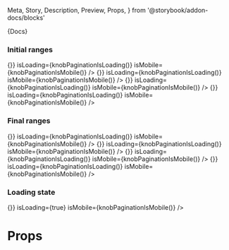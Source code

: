   Meta,
  Story,
  Description,
  Preview,
  Props,
} from '@storybook/addon-docs/blocks'



<Meta title="Components|Pagination" component={Pagination} />

<Description>{Docs}</Description>

### Initial ranges

<Preview>
  <Story name="Initial ranges" decorators={[withKnobs,withA11y]}>
    <div>
      <Pagination count={10} page={0} onChangePage={() => {}} isLoading={knobPaginationIsLoading()} isMobile={knobPaginationIsMobile()} />
      <Pagination count={10} page={1} onChangePage={() => {}} isLoading={knobPaginationIsLoading()} isMobile={knobPaginationIsMobile()} />
      <Pagination count={10} page={2} onChangePage={() => {}} isLoading={knobPaginationIsLoading()} isMobile={knobPaginationIsMobile()} />
      <Pagination count={10} page={3} onChangePage={() => {}} isLoading={knobPaginationIsLoading()} isMobile={knobPaginationIsMobile()} />
    </div>
  </Story>
</Preview>

### Final ranges

<Preview>
  <Story name="Final ranges" decorators={[withKnobs,withA11y]}>
    <div>
      <Pagination count={10} page={9} onChangePage={() => {}} isLoading={knobPaginationIsLoading()} isMobile={knobPaginationIsMobile()} />
      <Pagination count={10} page={8} onChangePage={() => {}} isLoading={knobPaginationIsLoading()} isMobile={knobPaginationIsMobile()} />
      <Pagination count={10} page={7} onChangePage={() => {}} isLoading={knobPaginationIsLoading()} isMobile={knobPaginationIsMobile()} />
      <Pagination count={10} page={6} onChangePage={() => {}} isLoading={knobPaginationIsLoading()} isMobile={knobPaginationIsMobile()} />
    </div>
  </Story>
</Preview>

### Loading state

<Preview>
  <Story name="Loading state" decorators={[withKnobs,withA11y]}>
    <div>
      <Pagination count={10} page={6} onChangePage={() => {}} isLoading={true} isMobile={knobPaginationIsMobile()} />
    </div>
  </Story>
</Preview>

# Props

<Props of={Pagination} />
